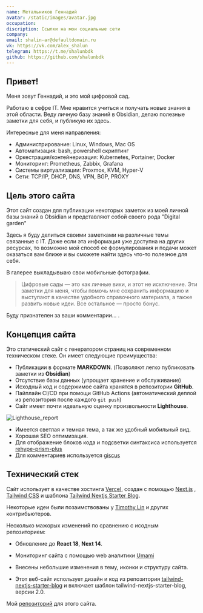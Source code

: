 ```yaml
---
name: Метальников Геннадий
avatar: /static/images/avatar.jpg
occupation:
discription: Ссылки на мои социальные сети
company:
email: shalin-ar@defaultdomain.ru
vk: https://vk.com/alex_shalun
telegram: https://t.me/shalunbdk
github: https://github.com/shalunbdk
---
```


## Привет! <Twemoji className="mx-2" emoji="waving hand" />

Меня зовут Геннадий, и это мой цифровой сад.

Работаю в сефре IT. Мне нравится учиться и получать новые знания в этой области. Веду личную базу знаний в Obsidian, делаю полезные заметки для себя, и публикую их здесь.

Интересные для меня направления:

- Администрирование: Linux, Windows, Mac OS
- Автоматизация: bash, powershell скриптинг
- Оркестрация/контейнеризация: Kubernetes, Portainer, Docker
- Мониторинг: Prometheus, Zabbix, Grafana
- Системы виртуализации: Proxmox, KVM, Hyper-V
- Сети: TCP/IP, DHCP, DNS, VPN, BGP, PROXY

## Цель этого сайта

Этот сайт создан для публикации некоторых заметок из моей личной базы знаний в Obsidian и представляют собой своего рода "Digital garden"

Здесь я буду делиться своими заметками на различные темы связанные с IT.
Даже если эта информация уже доступна на других ресурсах, то возможно мой способ ее формулирования и подачи может оказаться вам ближе и вы сможете найти здесь что-то полезное для себя.

В галерее выкладывыаю свои мобильные фотографии.

> Цифровые сады — это как личные вики, и этот не исключение. Эти заметки для меня, чтобы помочь мне сохранить информацию и выступают в качестве удобного справочного материала, а также развить новые идеи. Все остальное — просто бонус.

Буду признателен за ваши комментарии... <Twemoji emoji="clinking-beer-mugs" />.

## Концепция сайта

Это статический сайт с генератором страниц на современном техническом стеке. Он имеет следующие преимущества:

- Публикации в формате **MARKDOWN**. (Позволяют легко публиковать заметки из **Obsidian**)
- Отсутствие базы данных (упрощает хранение и обслуживание)
- Исходный код и содержимое сайта хранятся в репозитории **GitHub**.
- Пайплайн CI/CD при помощи GitHub Actions (автоматический деплой из репозитория после каждого `git push`)
- Сайт имеет почти идеальную оценку произвольности **Lighthouse**.

![Lighthouse_report](/static/images/default/ligthouse_report.png)

- Имеется светлая и темная тема, а так же удобный мобильный вид.
- Хорошая SEO оптимизация.
- Для отображение блоков кода и подсветки синтаксиса используется [rehype-prism-plus](https://github.com/timlrx/rehype-prism-plus)
- Для комментариев используется [giscus](https://github.com/giscus/giscus)

## Технический стек

Сайт использует в качестве хостинга [Vercel](https://vercel.com/), создан с помощью [Next.js](https://nextjs.org/) , [Tailwind CSS](https://tailwindcss.ru/) и шаблона [Tailwind Nextjs Starter Blog](https://tailwind-nextjs-starter-blog.vercel.app/).

Некоторые идеи были позаимствованы у [Timothy Lin](https://github.com/timlrx) и других контрибьютеров.

Несколько мажорых изменений по сравнению с исодным репозиторием:

- <Twemoji className="mr-2" emoji="atom-symbol" /> Обновление до **React 18**, **Next 14**.

- <Twemoji className="mr-2" emoji="bar-chart" /> Мониторинг сайта с помощью web аналитики
  [Umami](https://umami.is/)

- <Twemoji className="mr-2" emoji="eyes" /> Внесены небольшие изменения в тему, иконки и структуру
  сайта.

- <Twemoji className="mr-2" emoji="man-technologist" /> Этот веб-сайт использует дизайн и код из
  репозитория [tailwind-nextjs-starter-blog](https://github.com/timlrx/tailwind-nextjs-starter-blog)
  и включает шаблон tailwind-nextjs-starter-blog, версии 2.0.

Мой [репозиторий](https://github.com/shalunbdk/shbdk.ru) для этого сайта.
